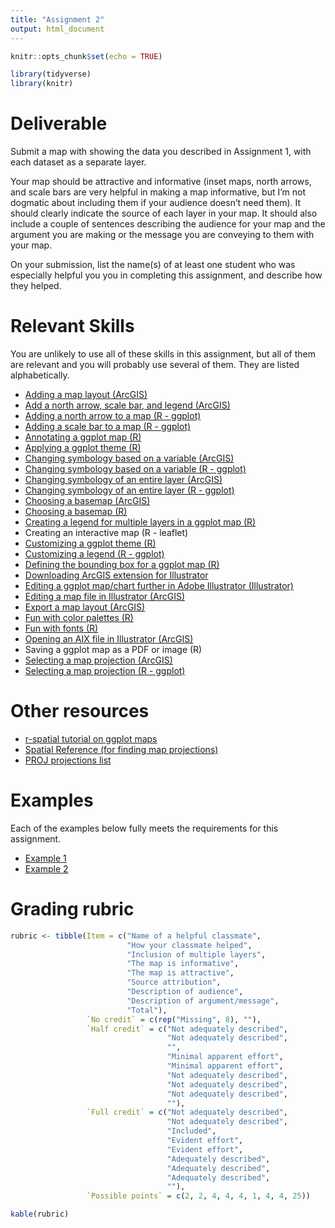 ```yaml
---
title: "Assignment 2"
output: html_document
---
```


```r
knitr::opts_chunk$set(echo = TRUE)

library(tidyverse)
library(knitr)
```

# Deliverable

Submit a map with showing the data you described in 
Assignment 1, with each dataset as a separate layer. 

Your map should be attractive and informative (inset maps, north arrows, and 
scale bars are very helpful in making a map informative, but I'm not 
dogmatic about including them if your audience doesn't need them). It should 
clearly indicate the source of each layer in your map. It should
also include a couple of sentences describing the audience for your map and
the argument you are making or the message you are conveying to them with
your map.

On your submission, list the name(s) of at least one student who was 
especially helpful you you in completing this assignment, and describe 
how they helped.

# Relevant Skills

You are unlikely to use all of these skills in this assignment, but all 
of them are relevant and you will probably use several of them. They are
listed alphabetically.

* [Adding a map layout (ArcGIS)](https://harvard.zoom.us/rec/play/NXs6WI6aTbaq1VwV6jJL9wWGBLpweSkK9t9ktZQ1ambeUJD0Kk6stBrrVUxngXFBsdXQJjSrDVHTqtU5.UzDytkbnGdiTaZzO?autoplay=true&startTime=1660838502000){target="_blank"}
* [Add a north arrow, scale bar, and legend (ArcGIS)](https://harvard.zoom.us/rec/play/yA2FG1jRi-shr6JTJGxvFRxiwzhVahGMSR0w6zGUeecEf2BdWbzSJENjDMPwcnfHS7_o7BZdwtLeLQmz.7Nn3qaXIs_65VHpM?autoplay=true&startTime=1660838907000){target="_blank"}
* [Adding a north arrow to a map (R - ggplot)](https://c-voulgaris.github.io/VIS-2128-F22/a2-files/skill-north-arrow.html){target="_blank"}
* [Adding a scale bar to a map (R - ggplot)](https://c-voulgaris.github.io/VIS-2128-F22/a2-files/skill-scale-bar.html){target="_blank"}
* [Annotating a ggplot map (R)](https://c-voulgaris.github.io/VIS-2128-F22/a2-files/skill-annotate.html){target="_blank"}
* [Applying a ggplot theme (R)](https://c-voulgaris.github.io/VIS-2128-F22/a2-files/skill-themes.html){target="_blank"}
* [Changing symbology based on a variable (ArcGIS)](https://harvard.zoom.us/rec/play/YqECB4uxFWT9P00fxHZYNvV1ekgt4CiINjE3re55aidcxBbakYoJyJsh2uy-GOhiq4xepkJjcqIq1rb1.vvtSc2XTOJvPRrQx?autoplay=true&startTime=1660836764000){target="_blank"}
* [Changing symbology based on a variable (R - ggplot)](https://c-voulgaris.github.io/VIS-2128-F22/a2-files/skill-variable-symbology.html){target="_blank"}
* [Changing symbology of an entire layer (ArcGIS)](https://harvard.zoom.us/rec/play/aK8Cbw2IPOXzIZfhPOlrGOmQ_5BwvXvUErgbqJ2h5i41QBDA-ETqCyL8k4HHxEDcckH6g3RP0o8vfA.-BS6HcP9XkFX8zxb?autoplay=true&startTime=1660832780000){target="_blank"}
* [Changing symbology of an entire layer (R - ggplot)](https://c-voulgaris.github.io/VIS-2128-F22/a2-files/skill-layer-symbology.html){target="_blank"}
* [Choosing a basemap (ArcGIS)](https://harvard.zoom.us/rec/play/1XuBLT-4CY1-Lbgvrs-t6VXYJsciyfiMsH3XzPBaCi1v-3qGZnT9CpNbeBC8BRaBJ6LdvNgVwjj1E3Dw.H05muzT3eZDJloyL?autoplay=true&startTime=1660837402000){target="_blank"}
* [Choosing a basemap (R)](https://c-voulgaris.github.io/VIS-2128-F22/a2-files/skill-basemap.html){target="_blank"}
* [Creating a legend for multiple layers in a ggplot map (R)](https://c-voulgaris.github.io/VIS-2128-F22/a2-files/skill-multilayer-legend.html){target="_blank"}
* Creating an interactive map (R - leaflet)
* [Customizing a ggplot theme (R)](https://c-voulgaris.github.io/VIS-2128-F22/a2-files/skill-custom-themes.html){target="_blank"}
* [Customizing a legend (R - ggplot)](https://c-voulgaris.github.io/VIS-2128-F22/a2-files/skill-custom-legend.html){target="_blank"}
* [Defining the bounding box for a ggplot map (R)](https://c-voulgaris.github.io/VIS-2128-F22/a2-files/skill-bounding-box.html){target="_blank"}
* [Downloading ArcGIS extension for Illustrator](https://www.esri.com/en-us/arcgis/products/maps-for-adobecc/overview){target="_blank"}
* [Editing a ggplot map/chart further in Adobe Illustrator (Illustrator)](https://asngrads.com/2019/11/24/enhancing-figures-ggplot2-to-adobe-illustrator/){target="_blank"}
* [Editing a map file in Illustrator (ArcGIS)](https://harvard.zoom.us/rec/play/W7I2et1sT0FbmuastV4wlhsS8p-9A5tiD8yPlUkg9B2ZoJDPmzgyLG_4EIo0oQH-bh8Z8dCBs6silUZv.LKz43-ZilnmFeBzs?autoplay=true&startTime=1660840146000){target="_blank"}
* [Export a map layout (ArcGIS)](https://harvard.zoom.us/rec/play/Rqo-d93n-3c4Y69bjzfVccNEN0OsM91rk4yRrhlUMpI7qTi0Lm9ksX8xRSEPcWNVkbtT5oKdtgMgzLIU.eUdWhqVKWKeTfNMo?autoplay=true&startTime=1660839155000){target="_blank"}
* [Fun with color palettes (R)](https://c-voulgaris.github.io/VIS-2128-F22/a2-files/skill-colors.html){target="_blank"}
* [Fun with fonts (R)](https://c-voulgaris.github.io/VIS-2128-F22/a2-files/skill-fonts.html){target="_blank"}
* [Opening an AIX file in Illustrator (ArcGIS)](https://harvard.zoom.us/rec/play/6pVTkEkqeU9H60mD5zkCRLaxfcirCeBAAmh8DDUprxNVDR6zy4M18IgLkOrgsT6iEJRBBGSbOyJ94VQB._wEDohMqh1WEykl-?autoplay=true&startTime=1660839734000){target="_blank"}
* Saving a ggplot map as a PDF or image (R)
* [Selecting a map projection (ArcGIS)](https://harvard.zoom.us/rec/play/evJJKuzp7TDTvzRyBdMfbYfcrJl4bk7zz77gGGEy7caGnVxUuRnSIgUjlubM18-XHfqNH_saovRKLJtn.aJkRu-YWDglMS_Xj?autoplay=true&startTime=1660837959000){target="_blank"}
* [Selecting a map projection (R - ggplot)](https://c-voulgaris.github.io/VIS-2128-F22/a2-files/skill-ggplot-proj.html){target="_blank"}

# Other resources

* [r-spatial tutorial on ggplot maps](https://r-spatial.org/r/2018/10/25/ggplot2-sf.html){target="_blank"}
* [Spatial Reference (for finding map projections)](https://spatialreference.org/){target="_blank"}
* [PROJ projections list](https://proj.org/operations/projections/index.html){target="_blank"}

# Examples

Each of the examples below fully meets the requirements for this assignment.

* [Example 1](https://c-voulgaris.github.io/VIS-2128-F22/a2-files/Examples/slo-leaflet.html){target="_blank"}
* [Example 2](https://c-voulgaris.github.io/VIS-2128-F22/a2-files/Examples/Africa-a2.pdf){target="_blank"}

# Grading rubric

```r
rubric <- tibble(Item = c("Name of a helpful classmate",
                          "How your classmate helped",
                          "Inclusion of multiple layers",
                          "The map is informative",
                          "The map is attractive",
                          "Source attribution",
                          "Description of audience",
                          "Description of argument/message",
                          "Total"),
                 `No credit` = c(rep("Missing", 8), ""),
                 `Half credit` = c("Not adequately described",
                                   "Not adequately described",
                                   "",
                                   "Minimal apparent effort",
                                   "Minimal apparent effort",
                                   "Not adequately described",
                                   "Not adequately described",
                                   "Not adequately described", 
                                   ""),
                 `Full credit` = c("Not adequately described",
                                   "Not adequately described",
                                   "Included",
                                   "Evident effort",
                                   "Evident effort",
                                   "Adequately described",
                                   "Adequately described",
                                   "Adequately described", 
                                   ""),
                 `Possible points` = c(2, 2, 4, 4, 4, 1, 4, 4, 25))

kable(rubric)
```
